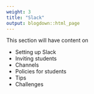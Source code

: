 ```yaml
---
weight: 3
title: "Slack"
output: blogdown::html_page
---
```


This section will have content on

- Setting up Slack
- Inviting students
- Channels
- Policies for students
- Tips
- Challenges